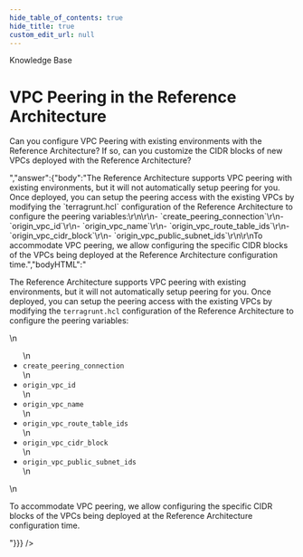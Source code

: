 ```yaml
---
hide_table_of_contents: true
hide_title: true
custom_edit_url: null
---
```



<head>
  <link rel="canonical" href="https://github.com/gruntwork-io/knowledge-base/discussions/36" />
</head>

<CenterLayout>
<span className="searchCategory">Knowledge Base</span>
<h1>VPC Peering in the Reference Architecture</h1>
<GitHub discussion={{"id":"D_kwDOF8slf84ANxxP","number":36,"author":{"login":"yorinasub17"},"title":"VPC Peering in the Reference Architecture","body":"Can you configure VPC Peering with existing environments with the Reference Architecture? If so, can you customize the CIDR blocks of new VPCs deployed with the Reference Architecture?","bodyHTML":"<p dir=\"auto\">Can you configure VPC Peering with existing environments with the Reference Architecture? If so, can you customize the CIDR blocks of new VPCs deployed with the Reference Architecture?</p>","answer":{"body":"The Reference Architecture supports VPC peering with existing environments, but it will not automatically setup peering for you. Once deployed, you can setup the peering access with the existing VPCs by modifying the `terragrunt.hcl` configuration of the Reference Architecture to configure the peering variables:\r\n\r\n- `create_peering_connection`\r\n- `origin_vpc_id`\r\n- `origin_vpc_name`\r\n- `origin_vpc_route_table_ids`\r\n- `origin_vpc_cidr_block`\r\n- `origin_vpc_public_subnet_ids`\r\n\r\nTo accommodate VPC peering, we allow configuring the specific CIDR blocks of the VPCs being deployed at the Reference Architecture configuration time.","bodyHTML":"<p dir=\"auto\">The Reference Architecture supports VPC peering with existing environments, but it will not automatically setup peering for you. Once deployed, you can setup the peering access with the existing VPCs by modifying the <code class=\"notranslate\">terragrunt.hcl</code> configuration of the Reference Architecture to configure the peering variables:</p>\n<ul dir=\"auto\">\n<li><code class=\"notranslate\">create_peering_connection</code></li>\n<li><code class=\"notranslate\">origin_vpc_id</code></li>\n<li><code class=\"notranslate\">origin_vpc_name</code></li>\n<li><code class=\"notranslate\">origin_vpc_route_table_ids</code></li>\n<li><code class=\"notranslate\">origin_vpc_cidr_block</code></li>\n<li><code class=\"notranslate\">origin_vpc_public_subnet_ids</code></li>\n</ul>\n<p dir=\"auto\">To accommodate VPC peering, we allow configuring the specific CIDR blocks of the VPCs being deployed at the Reference Architecture configuration time.</p>"}}} />

</CenterLayout>
  

<!-- ##DOCS-SOURCER-START
{
  "sourcePlugin": "github-discussions",
  "hash": "a4001c6dce689e8239d29db1422e2769"
}
##DOCS-SOURCER-END -->
